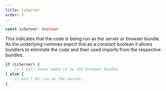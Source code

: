 ```yaml
---
title: isServer
order: 5
---
```


```ts
const isServer: boolean
```

This indicates that the code is being run as the server or browser bundle. As the underlying runtimes export this as a constant boolean it allows bundlers to eliminate the code and their used imports from the respective bundles.

```ts
if (isServer) {
	// I will never make it to the browser bundle
} else {
	// won't be run on the server;
}
```
